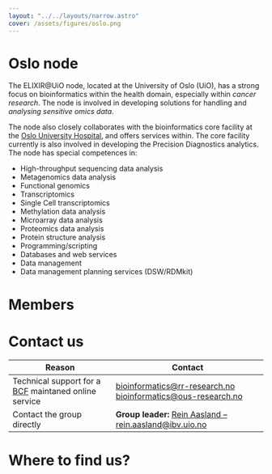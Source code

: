 ```yaml
---
layout: "../../layouts/narrow.astro"
cover: /assets/figures/oslo.png
---
```



# Oslo node

The ELIXIR@UiO node, located at the University of Oslo (UiO), has a strong focus on bioinformatics within the health domain, especially within _cancer research_. The node is involved in developing solutions for handling and _analysing sensitive omics data_.

The node also closely collaborates with the bioinformatics core facility at the [Oslo University Hospital](https://www.oslo-universitetssykehus.no/oslo-university-hospital), and offers services within. The core facility currently is also involved in developing the Precision Diagnostics analytics. The node has special competences in:

- High-throughput sequencing data analysis
- Metagenomics data analysis
- Functional genomics
- Transcriptomics
- Single Cell transcriptomics
- Methylation data analysis
- Microarray data analysis
- Proteomics data analysis
- Protein structure analysis
- Programming/scripting
- Databases and web services
- Data management
- Data management planning services (DSW/RDMkit)

# Members

<People org="uio" layout="two-col" hideOrg />

# Contact us

| Reason                                                                                              | Contact                                                                                                                                        |
|-----------------------------------------------------------------------------------------------------|------------------------------------------------------------------------------------------------------------------------------------------------|
| Technical support for a [BCF](https://www.ous-research.no/bioinformatics/) maintaned online service | [bioinformatics@rr-research.no](mailto:bioinformatics@rr-research.no)  [bioinformatics@ous-research.no](mailto:bioinformatics@ous-research.no) |
| Contact the group directly                                                                          | **Group leader:** [Rein Aasland – rein.aasland@ibv.uio.no](mailto:rein.aasland@ibv.uio.no)                                                                 |

# Where to find us?

<MapComponent
    lat={59.934000}
    lng={10.769400}
    address="Gaustadalleen 23 B, Ole Johan Dahls hus, 0373 Oslo"
/>

